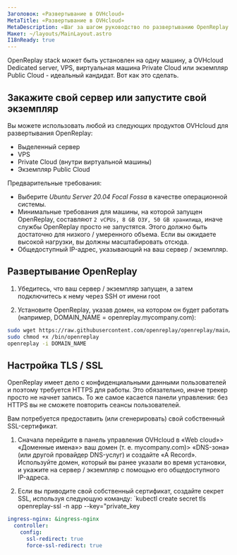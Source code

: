 ```yaml
---
Заголовок: «Развертывание в OVHcloud»
MetaTitle: «Развертывание в OVHcloud»
MetaDescription: «Шаг за шагом руководство по развертыванию OpenReplay на OVHcloud (Выделенный сервер, VPS, виртуальная машина Private Cloud или экземпляр Public Cloud).»
Макет: ~/layouts/MainLayout.astro
I18nReady: true
---
```


OpenReplay stack может быть установлен на одну машину, а OVHcloud Dedicated server, VPS, виртуальная машина Private Cloud или экземпляр Public Cloud - идеальный кандидат. Вот как это сделать.

## Закажите свой сервер или запустите свой экземпляр

Вы можете использовать любой из следующих продуктов OVHcloud для развертывания OpenReplay:

- Выделенный сервер
- VPS
- Private Cloud (внутри виртуальной машины)
- Экземпляр Public Cloud

Предварительные требования:

- Выберите *Ubuntu Server 20.04 Focal Fossa* в качестве операционной системы.
- Минимальные требования для машины, на которой запущен OpenReplay, составляют `2 vCPUs, 8 GB ОЗУ, 50 GB хранилища`, иначе службы OpenReplay просто не запустятся. Этого должно быть достаточно для низкого / умеренного объема. Если вы ожидаете высокой нагрузки, вы должны масштабировать отсюда.
- Общедоступный IP-адрес, указывающий на ваш сервер / экземпляр.

## Развертывание OpenReplay

1. Убедитесь, что ваш сервер / экземпляр запущен, а затем подключитесь к нему через SSH от имени root

2. Установите OpenReplay, указав домен, на котором он будет работать (например, DOMAIN_NAME = openreplay.mycompany.com):


```bash
sudo wget https://raw.githubusercontent.com/openreplay/openreplay/main/scripts/helmcharts/openreplay-cli -O /bin/openreplay 
sudo chmod +x /bin/openreplay
openreplay -i DOMAIN_NAME
```


## Настройка TLS / SSL

OpenReplay имеет дело с конфиденциальными данными пользователей и поэтому требуется HTTPS для работы. Это обязательно, иначе трекер просто не начнет запись. То же самое касается панели управления: без HTTPS вы не сможете повторить сеансы пользователей.

Вам потребуется предоставить (или сгенерировать) свой собственный SSL-сертификат.

1. Сначала перейдите в панель управления OVHcloud в «Web cloud»> «Доменные имена»> ваш домен (т. е. mycompany.com)> «DNS-зона» (или другой провайдер DNS-услуг) и создайте «A Record». Используйте домен, который вы ранее указали во время установки, и укажите на сервер / экземпляр с помощью его общедоступного IP-адреса.

2. Если вы приводите свой собственный сертификат, создайте секрет SSL, используя следующую команду: `kubectl create secret tls openreplay-ssl -n app --key="private_key
```yaml
ingress-nginx: &ingress-nginx
  controller:
    config:
      ssl-redirect: true
      force-ssl-redirect: true
```

